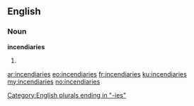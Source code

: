 ==English==

===Noun===
'''incendiaries'''

# {{plural of|[[incendiary]]}}

[[Category:English plurals ending in "-ies"]]

[[ar:incendiaries]]
[[eo:incendiaries]]
[[fr:incendiaries]]
[[ku:incendiaries]]
[[my:incendiaries]]
[[no:incendiaries]]